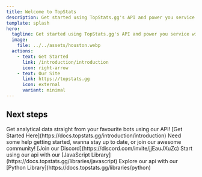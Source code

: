 ```yaml
---
title: Welcome to TopStats
description: Get started using TopStats.gg's API and power you service with bot statistics.
template: splash
hero:
  tagline: Get started using TopStats.gg's API and power you service with analytics.
  image:
    file: ../../assets/houston.webp
  actions:
    - text: Get Started
      link: /introduction/introduction
      icon: right-arrow
    - text: Our Site
      link: https://topstats.gg
      icon: external
      variant: minimal
---
```



## Next steps

<CardGrid stagger>
	<Card title="Get Building" icon="rocket">
		Get analytical data straight from your favourite bots using our API! [Get Started Here](https://docs.topstats.gg/introduction/introduction)
	</Card>
	<Card title="Join Our Support Server" icon="discord">
		Need some help getting started, wanna stay up to date, or join our awesome community! [Join our Discord](https://discord.com/invite/jjEauJXuZc)
	</Card>
	<Card title="JavaScript Library" icon="seti:javascript">
	  Start using our api with our [JavaScript Library](https://docs.topstats.gg/libraries/javascript)
	</Card>
	<Card title="Python Library" icon="seti:python">
    Explore our api with our [Python Library](https://docs.topstats.gg/libraries/python)
	</Card>
</CardGrid>
